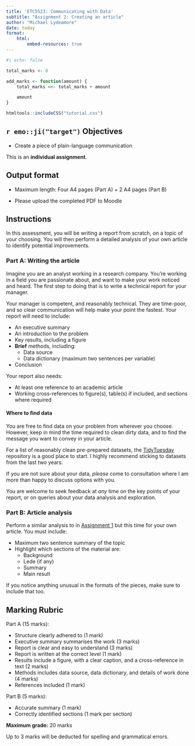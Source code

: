 ```yaml
---
title: 'ETC5523: Communicating with Data'
subtitle: "Assignment 2: Creating an article"
author: "Michael Lydeamore"
date: today
format:
    html:
        embed-resources: true
---
```


```r
#| echo: false

total_marks <- 0

add_marks <- function(amount) {
    total_marks <<- total_marks + amount

    amount
}

```

```r
htmltools::includeCSS("tutorial.css")
```

## `r emo::ji("target")` Objectives

-   Create a piece of plain-language communication

::: callout-important
This is an **individual assignment**.
:::

## Output format

-   Maximum length: Four A4 pages (Part A) + 2 A4 pages (Part B)

-   Please upload the completed PDF to Moodle

## Instructions

In this assessment, you will be writing a report from scratch, on a topic of your choosing. You will then perform a detailed analysis of your own article to identify potential improvements.

### Part A: Writing the article

Imagine you are an analyst working in a research company. You're working in a field you are passionate about, and want to make your work noticed and heard. The first step to doing that is to write a technical report for your manager.

Your manager is competent, and reasonably technical. They are time-poor, and so clear communication will help make your point the fastest. Your report will need to include:

* An executive summary
* An introduction to the problem
* Key results, including a figure
* **Brief** methods, including:
    * Data source
    * Data dictionary (maximum two sentences per variable)
* Conclusion

Your report also needs:

* At least one reference to an academic article
* Working cross-references to figure(s), table(s) if included, and sections where required

#### Where to find data

You are free to find data on your problem from wherever you choose. However, keep in mind the time required to clean dirty data, and to find the message you want to convey in your article.

For a list of reasonably clean pre-prepared datasets, the [TidyTuesday](https://github.com/rfordatascience/tidytuesday/tree/master) repository is a good place to start. I highly recommend sticking to datasets from the last two years.

::: {.callout-tip}
If you are not sure about your data, _please_ come to consultation where I am more than happy to discuss options with you.
:::

You are welcome to seek feedback at _any_ time on the key points of your report, or on queries about your data analysis and exploration.

### Part B: Article analysis

Perform a similar analysis to in [Assignment 1](assignment-1.html) but this time for your own article. You must include:

-   Maximum two sentence summary of the topic
-   Highlight which sections of the material are:
    -   Background
    -   Lede (if any)
    -   Summary
    -   Main result

If you notice anything unusual in the formats of the pieces, make sure to include that too.

## Marking Rubric

Part A (15 marks):

- Structure clearly adhered to (1 mark)
- Executive summary summarises the work (3 marks)
- Report is clear and easy to understand (3 marks)
- Report is written at the correct level (1 mark)
- Results include a figure, with a clear caption, and a cross-reference in text (2 marks)
- Methods includes data source, data dictionary, and details of work done (4 marks)
- References included (1 mark)

Part B (5 marks): 

-   Accurate summary (1 mark)
-   Correctly identified sections (1 mark per section)

**Maximum grade:** 20 marks

Up to 3 marks will be deducted for spelling and grammatical errors.